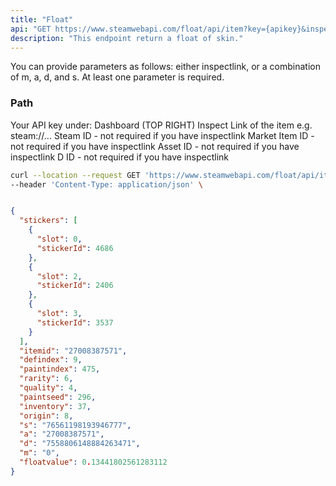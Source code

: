 ```yaml
---
title: "Float"
api: "GET https://www.steamwebapi.com/float/api/item?key={apikey}&inspectlink={inspectlink}&s={s}&m={m}&a={a}d={d}"
description: "This endpoint return a float of skin."
---
```


You can provide parameters as follows: either inspectlink, or a combination of m, a, d, and s. At least one parameter is required.

### Path

<ParamField path="apikey" type="string" required>
  Your API key under: Dashboard (TOP RIGHT)
</ParamField>

<ParamField path="inspectlink" type="string">
  Inspect Link of the item e.g. steam://...
</ParamField>

<ParamField path="s" type="string">
  Steam ID - not required if you have inspectlink
</ParamField>

<ParamField path="m" type="string">
  Market Item ID - not required if you have inspectlink
</ParamField>

<ParamField path="a" type="string">
  Asset ID - not required if you have inspectlink
</ParamField>

<ParamField path="d" type="string">
  D ID - not required if you have inspectlink
</ParamField>

<RequestExample>

```bash Example Request
curl --location --request GET 'https://www.steamwebapi.com/float/api/item?key=$YOUR_API_KEY&inspectlink=$INSPECT_LINK' \
--header 'Content-Type: application/json' \
```
</RequestExample>

<ResponseExample>

```json Response

{
  "stickers": [
    {
      "slot": 0,
      "stickerId": 4686
    },
    {
      "slot": 2,
      "stickerId": 2406
    },
    {
      "slot": 3,
      "stickerId": 3537
    }
  ],
  "itemid": "27008387571",
  "defindex": 9,
  "paintindex": 475,
  "rarity": 6,
  "quality": 4,
  "paintseed": 296,
  "inventory": 37,
  "origin": 8,
  "s": "76561198193946777",
  "a": "27008387571",
  "d": "7558806148884263471",
  "m": "0",
  "floatvalue": 0.13441802561283112
}
```

</ResponseExample>
